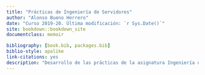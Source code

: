 ```yaml
--- 
title: "Prácticas de Ingeniería de Servidores"
author: "Alonso Bueno Herrero"
date: "Curso 2019-20. Última modificación: `r Sys.Date()`"
site: bookdown::bookdown_site
documentclass: memoir

bibliography: [book.bib, packages.bib]
biblio-style: apalike
link-citations: yes
description: "Desarrollo de las prácticas de la asignatura Ingeniería de Servidores (ISE) del Grado en Ingeniería Informática de la Universidad de Granada, para el curso 2019-20. "
---
```



